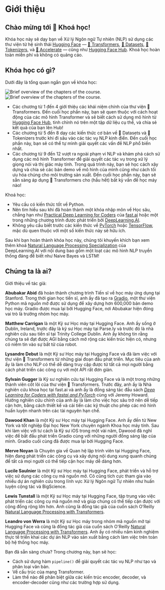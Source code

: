 # Giới thiệu

## Chào mừng tới 🤗 Khoá học!

<Youtube id="00GKzGyWFEs" />

Khóa học này sẽ dạy bạn về Xử lý Ngôn ngữ Tự nhiên (NLP) sử dụng các thư viện từ hệ sinh thái [Hugging Face](https://huggingface.co/) — [🤗 Transformers](https://github.com/huggingface/transformers), [🤗 Datasets](https://github.com/huggingface/datasets), [🤗 Tokenizers](https://github.com/huggingface/tokenizers), và [🤗 Accelerate](https://github.com/huggingface/accelerate) — cũng như [Hugging Face Hub](https://huggingface.co/models). Khoá học hoàn toàn miễn phí và không có quảng cáo.

## Khóa học có gì?

Dưới đây là tổng quan ngắn gọn về khóa học:

<div class="flex justify-center">
<img class="block dark:hidden" src="https://huggingface.co/datasets/huggingface-course/documentation-images/resolve/main/en/chapter1/summary.svg" alt="Brief overview of the chapters of the course.">
<img class="hidden dark:block" src="https://huggingface.co/datasets/huggingface-course/documentation-images/resolve/main/en/chapter1/summary-dark.svg" alt="Brief overview of the chapters of the course.">
</div>

- Các chương từ 1 đến 4 giới thiệu các khái niệm chính của thư viện 🤗 Transformers. Đến cuối học phần này, bạn sẽ quen thuộc với cách hoạt động của các mô hình Transformer và sẽ biết cách sử dụng mô hình từ [Hugging Face Hub](https://huggingface.co/models), tinh chỉnh nó trên một tập dữ liệu cụ thể, và chia sẻ kết quả của bạn lên Hub!
- Các chương từ 5 đến 8 dạy các kiến thức cơ bản về 🤗 Datasets và 🤗 Tokenizers trước khi đi sâu vào các tác vụ NLP kinh điển. Đến cuối học phần này, bạn sẽ có thể tự mình giải quyết các vấn đề NLP phổ biến nhất.
- Các chương từ 9 đến 12 vượt ra ngoài phạm vi NLP và khám phá cách sử dụng các mô hình Transformer để giải quyết các tác vụ trong xử lý giọng nói và thị giác máy tính. Trong quá trình này, bạn sẽ học cách xây dựng và chia sẻ các bản demo về mô hình của mình cũng như cách tối ưu hóa chúng cho môi trường sản xuất. Đến cuối học phần này, bạn sẽ sẵn sàng áp dụng 🤗 Transformers cho (hầu hết) bất kỳ vấn đề học máy nào!

Khoá học:

* Yêu cầu có kiến thức tốt về Python.
* Nên tìm hiểu sau khi đã hoàn thành một khóa nhập môn về Học sâu, chẳng hạn như [Practical Deep Learning for Coders](https://course.fast.ai/) của [fast.ai](https://www.fast.ai/) hoặc một trong những chương trình được phát triển bởi [DeepLearning.AI](https://www.deeplearning.ai/).
* Không yêu cầu biết trước các kiến thức về [PyTorch](https://pytorch.org/) hoặc [TensorFlow](https://www.tensorflow.org/), mặc dù quen thuộc với một số kiến thức này sẽ hữu ích.

Sau khi bạn hoàn thành khóa học này, chúng tôi khuyến khích bạn xem thêm khoá [Natural Language Processing Specialization](https://www.coursera.org/specializations/natural-language-processing?utm_source=deeplearning-ai&utm_medium=institutions&utm_campaign=20211011-nlp-2-hugging_face-page-nlp-refresh) của DeepLearning.AI với nội dung bao gồm một loạt các mô hình NLP truyền thống đáng để biết như Naive Bayes và LSTM!

## Chúng ta là ai?

Giới thiệu về tác giả:

**Abubakar Abid** đã hoàn thành chương trình Tiến sĩ về học máy ứng dụng tại Stanford. Trong thời gian học tiến sĩ, anh ấy đã tạo ra [Gradio](https://github.com/gradio-app/gradio), một thư viện Python mã nguồn mở được sử dụng để xây dựng hơn 600,000 bản demo học máy. Gradio được mua lại bởi Hugging Face, nơi Abubakar hiện đóng vai trò là trưởng nhóm học máy.

**Matthew Carrigan** là một Kỹ sư Học máy tại Hugging Face. Anh ấy sống ở Dublin, Ireland, trước đây là kỹ sư Học máy tại Parse.ly và trước đó là nhà nghiên cứu sau tiến sĩ tại Trinity College Dublin. Anh ấy không tin rằng chúng ta sẽ đạt được AGI bằng cách mở rộng các kiến ​​trúc hiện có, nhưng có niềm tin vào sự bất tử của robot.

**Lysandre Debut** là một Kỹ sư Học máy tại Hugging Face và đã làm việc với thư viện 🤗 Transformers từ những giai đoạn đầu phát triển. Mục tiêu của anh ấy là làm cho NLP có thể dễ dàng truy cập được từ tất cả mọi người bằng cách phát triển các công cụ với một API rất đơn giản.

**Sylvain Gugger** là Kỹ sư nghiên cứu tại Hugging Face và là một trong những thành viên cốt lõi của thư viện 🤗 Transformers. Trước đây, anh ấy là Nhà nghiên cứu khoa học tại fast.ai và anh ấy là đồng sáng tác đầu sách _[Deep Learning for Coders with fastai and PyTorch](https://learning.oreilly.com/library/view/deep-learning-for/9781492045519/)_ cùng với Jeremy Howard. Hướng nghiên cứu chính của anh ấy là làm cho việc học sâu trở nên dễ tiếp cận hơn, bằng cách thiết kế và cải tiến các kỹ thuật cho phép các mô hình huấn luyện nhanh trên các tài nguyên hạn chế.

**Dawood Khan** là một Kỹ sư Học máy tại Hugging Face. Anh ấy đến từ New York và tốt nghiệp Đại học New York chuyên ngành Khoa học máy tính. Sau khi làm việc với tư cách là Kỹ sư iOS trong một vài năm, Dawood đã nghỉ việc để bắt đầu phát triển Gradio cùng với những người đồng sáng lập của mình. Gradio cuối cùng đã được mua lại bởi Hugging Face.

**Merve Noyan** là Chuyên gia về Quan hệ lập trình viên tại Hugging Face, hiện đang phát triển các công cụ và xây dựng nội dung xung quanh chúng để tất cả mọi người có thể tiếp cận học máy dễ dàng hơn.

**Lucile Saulnier** là một Kỹ sư Học máy tại Hugging Face, phát triển và hỗ trợ việc sử dụng các công cụ mã nguồn mở. Cô cũng tích cực tham gia vào nhiều dự án nghiên cứu trong lĩnh vực Xử lý Ngôn ngữ Tự nhiên như huấn luyện cộng tác và BigScience.

**Lewis Tunstall** là một Kỹ sư Học máy tại Hugging Face, tập trung vào việc phát triển các công cụ mã nguồn mở và giúp chúng có thể tiếp cận được với cộng đồng rộng lớn hơn. Anh cũng là đồng tác giả của cuốn sách O’Reilly [Natural Language Processing with Transformers](https://www.oreilly.com/library/view/natural-language-processing/9781098103231/).

**Leandro von Werra** là một Kỹ sư Học máy trong nhóm mã nguồn mở tại Hugging Face và cũng là đồng tác giả của cuốn sách O'Reilly [Natural Language Processing with Transformers](https://www.oreilly.com/library/view/natural-language-processing/9781098103231/). Anh ấy có nhiều năm kinh nghiệm thực tế triển khai các dự án NLP vào sản xuất bằng cách làm việc trên toàn bộ hệ thống học máy.

Bạn đã sẵn sàng chưa? Trong chương này, bạn sẽ học:
* Cách sử dụng hàm `pipeline()` để giải quyết các tác vụ NLP như tạo và phân loại văn bản.
* Về cấu trúc của mạng Transformer.
* Làm thế nào để phân biệt giữa các kiến trúc encoder, decoder, và encoder-decoder cũng như các trường hợp sử dụng.
